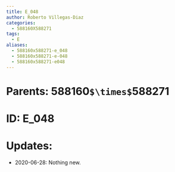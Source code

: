 ```yaml
---
title: E_048
author: Roberto Villegas-Diaz
categories:
  - 588160X588271
tags:
  - E
aliases:
  - 588160x588271-e_048
  - 588160x588271-e-048
  - 588160x588271-e048
---
```


# **Parents**: 588160`$\times$`588271
# **ID**: E_048
# **Updates**: 
 - 2020-06-28: Nothing new.
